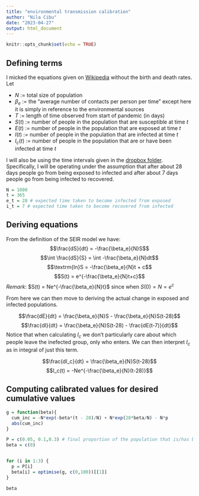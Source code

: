 ```yaml
---
title: "environmental transmission calibration"
author: "Nila Cibu"
date: "2023-04-27"
output: html_document
---
```


```r
knitr::opts_chunk$set(echo = TRUE)
```

## Defining terms

I micked the equations given on [Wikipedia](https://en.wikipedia.org/wiki/Compartmental_models_in_epidemiology#The_SEIR_model) without the birth and death rates. Let

* $N$ := total size of population
* $\beta_e$ := the "average number of contacts per person per time" except here it is simply in reference to the environmental sources
* $T$ := length of time observed from start of pandemic (in days)
* $S(t)$ := number of people in the population that are susceptible at time $t$
* $E(t)$ := number of people in the population that are exposed at time $t$
* $I(t)$ := number of people in the population that are infected at time $t$
* $I_c(t)$ := number of people in the population that are or have been infected at time $t$

I will also be using the time intervals given in the [dropbox folder](https://www.dropbox.com/home/HEV%20transmission%20modeling?preview=seir+equations.docx&preview=seir+equations.docx). Specifically, I will be operating under the assumption that after about 28 days people go from being exposed to infected and after about 7 days people go from being infected to recovered.

```r
N = 1000
t = 365
e_t = 28 # expected time taken to become infected from exposed
i_t = 7 # expected time taken to become recovered from infected
```

## Deriving equations

From the definition of the SEIR model we have:
$$\frac{dS}{dt} = -\frac{\beta_e}{N}S$$
$$\int \frac{dS}{S} = \int -\frac{\beta_e}{N}dt$$
$$\textrm{ln}S = -\frac{\beta_e}{N}t + c$$
$$S(t) = e^{-\frac{\beta_e}{N}t+c}$$
_Remark_: $S(t) = Ne^{-\frac{\beta_e}{N}t}$ since when $S(0) = N = e^c$

From here we can then move to deriving the actual change in exposed and infected populations.

$$\frac{dE}{dt} = \frac{\beta_e}{N}S - \frac{\beta_e}{N}S(t-28)$$
$$\frac{dI}{dt} = \frac{\beta_e}{N}S(t-28) - \frac{dE(t-7)}{dt}$$
Notice that when calculating $I_c$ we don't particularly care about which people leave the inefected group, only who enters. We can then interpret $I_c$ as in integral of just this term.

$$\frac{dI_c}{dt} = \frac{\beta_e}{N}S(t-28)$$
$$I_c(t) = -Ne^{-\frac{\beta_e}{N}(t-28)}$$

## Computing calibrated values for desired cumulative values

```r
g = function(beta){
  cum_inc = -N*exp(-beta*(t - 28)/N) + N*exp(28*beta/N) - N*p
  abs(cum_inc)
}

P = c(0.05, 0.1,0.3) # final proportion of the population that is/has been infected
beta = c(0)


for (i in 1:3) {
  p = P[i]
  beta[i] = optimise(g, c(0,100))[[1]]
}

beta
```
